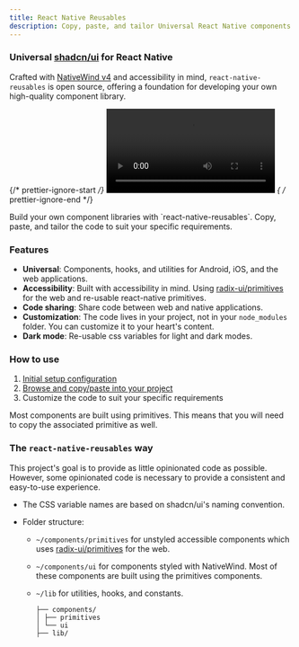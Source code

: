 ```yaml
---
title: React Native Reusables
description: Copy, paste, and tailor Universal React Native components to suit your specific requirements.
---
```



 ### Universal [shadcn/ui](https://ui.shadcn.com) for React Native


Crafted with [NativeWind v4](https://www.nativewind.dev/v4/overview) and accessibility in mind, `react-native-reusables` is open source, offering a foundation for developing your own high-quality component library.

{/* prettier-ignore-start */}
<video controls>
  <source src="https://github.com/mrzachnugent/react-native-reusables/assets/63797719/ae7e074f-05a4-4568-b71a-f1e0be13650d" type="video/mp4" />
Your browser does not support the video tag.
</video>
{ /* prettier-ignore-end */}

<Card title="Purpose">
  Build your own component libraries with `react-native-reusables`. Copy, paste, and tailor the code to suit your specific requirements. 
</Card>

### Features
- **Universal**: Components, hooks, and utilities for Android, iOS, and the web applications.
- **Accessibility**: Built with accessibility in mind. Using [radix-ui/primitives](https://www.radix-ui.com/primitives) for the web and re-usable react-native primitives.
- **Code sharing**: Share code between web and native applications.
- **Customization**: The code lives in your project, not in your `node_modules` folder. You can customize it to your heart's content.
- **Dark mode**: Re-usable css variables for light and dark modes.

### How to use

1. [Initial setup configuration](/getting-started/initial-setup#install-nativewind)
2. [Browse and copy/paste into your project](/components/accordion)
3. Customize the code to suit your specific requirements

<Aside>
  Most components are built using primitives. This means that you will need to copy the associated primitive as well.
</Aside>

### The `react-native-reusables` way

This project's goal is to provide as little opinionated code as possible. However, some opinionated code is necessary to provide a consistent and easy-to-use experience.

- The CSS variable names are based on shadcn/ui's naming convention.
- Folder structure:

  - `~/components/primitives` for unstyled accessible components which uses [radix-ui/primitives](https://www.radix-ui.com/primitives) for the web.
  - `~/components/ui` for components styled with NativeWind. Most of these components are built using the primitives components.
  - `~/lib` for utilities, hooks, and constants.

    ```
    ├── components/
    │ ├── primitives
    │ └── ui
    ├── lib/
    ```

